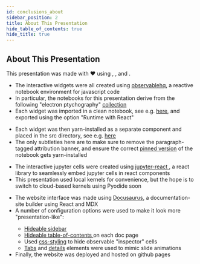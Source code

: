 ```yaml
---
id: conclusions_about
sidebar_position: 2
title: About This Presentation
hide_table_of_contents: true
hide_title: true
---
```




## About This Presentation

This presentation was made with &#10084; using <ObservableLogo width="14px" height="14px"/>, <ReactLogo width="14px" height="14px"/>, and <DocusaurusLogo width="14px" height="14px"/>.

<Tabs>
  <TabItem value="observable-notebooks" label="Observable Notebooks" default>
    <ul>
      <li> The interactive widgets were all created using <a href="https://observablehq.com/"> observablehq</a>, a reactive notebook environment for javascript code </li>
      <li> In particular, the notebooks for this presentation derive from the following "electron ptychography" <a href="https://observablehq.com/collection/@gvarnavi/electron-ptychography"> collection </a>  </li>
      <li> Each widget was imported in a clean notebook, see e.g. <a href="https://observablehq.com/@gvarnavi/two-convex-sets-component">here</a>, and exported using the option "Runtime with React"</li>
    </ul>
  </TabItem>
  <TabItem value="react-components" label="React Components">
    <ul>
      <li> Each widget was then yarn-installed as a separate component and placed in the src directory, see e.g. <a href="https://github.com/gvarnavi/2023mm-presentation/blob/main/src/components/TwoConvexSetsComponent.js"> here</a></li>
      <li> The only subtleties here are to make sure to remove the paragraph-tagged attribution banner, and ensure the correct <a href="https://observablehq.com/@mootari/notebook-data"> pinned version</a> of the notebook gets yarn-installed</li>
    </ul>
  </TabItem>
  <TabItem value="jupyter-cells" label="Jupyter Cells">
    <ul>
      <li> The interactive jupyter cells were created using <a href="https://jupyter-ui.datalayer.tech/"> jupyter-react </a>, a react library to seamlessly embed jupyter cells in react components</li>
      <li> This presentation used local kernels for convenience, but the hope is to switch to cloud-based kernels using Pyodide soon</li>
    </ul>
  </TabItem>
  <TabItem value="docusaurus-website" label="Docusaurus Website">
    <ul>
      <li> The website interface was made using <a href="https://docusaurus.io/"> Docusaurus</a>, a documentation-site builder using React and MDX</li>
      <li> A number of configuration options were used to make it look more "presentation-like":</li>
      <ul>
        <li> <a href="https://docusaurus.io/docs/sidebar#hideable-sidebar"> Hideable sidebar </a></li>
        <li> <a href="https://docusaurus.io/docs/api/plugins/@docusaurus/plugin-content-docs#hide_table_of_contents"> Hideable table-of-contents </a> on each doc page </li>
        <li> Used <a href="https://github.com/gvarnavi/2023mm-presentation/blob/main/src/css/custom.css"> css-styling</a> to hide observable "inspector" cells</li>
        <li> <a href="https://docusaurus.io/docs/markdown-features/tabs"> Tabs</a> and <a href="https://docusaurus.io/docs/markdown-features#details"> details</a> elements were used to mimic slide animations</li>
      </ul>
      <li> Finally, the website was deployed and hosted on github pages</li>
    </ul>
  </TabItem>
</Tabs>


